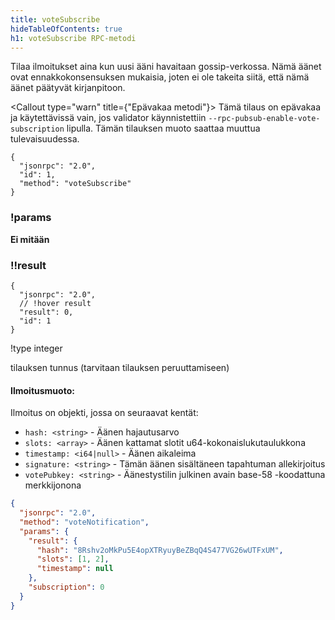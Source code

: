 ```yaml
---
title: voteSubscribe
hideTableOfContents: true
h1: voteSubscribe RPC-metodi
---
```


Tilaa ilmoitukset aina kun uusi ääni havaitaan gossip-verkossa. Nämä äänet ovat
ennakkokonsensuksen mukaisia, joten ei ole takeita siitä, että nämä äänet
päätyvät kirjanpitoon.

<Callout type="warn" title={"Epävakaa metodi"}>
  Tämä tilaus on epävakaa ja käytettävissä vain, jos validator käynnistettiin
  `--rpc-pubsub-enable-vote-subscription` lipulla. Tämän tilauksen muoto saattaa
  muuttua tulevaisuudessa.
</Callout>

<APIMethod>

```jsonc !!request
{
  "jsonrpc": "2.0",
  "id": 1,
  "method": "voteSubscribe"
}
```

### !params

**Ei mitään**

### !!result

```jsonc !response
{
  "jsonrpc": "2.0",
  // !hover result
  "result": 0,
  "id": 1
}
```

!type integer

tilauksen tunnus (tarvitaan tilauksen peruuttamiseen)

</APIMethod>

#### Ilmoitusmuoto:

Ilmoitus on objekti, jossa on seuraavat kentät:

- `hash: <string>` - Äänen hajautusarvo
- `slots: <array>` - Äänen kattamat slotit u64-kokonaislukutaulukkona
- `timestamp: <i64|null>` - Äänen aikaleima
- `signature: <string>` - Tämän äänen sisältäneen tapahtuman allekirjoitus
- `votePubkey: <string>` - Äänestystilin julkinen avain base-58 -koodattuna
  merkkijonona

```json
{
  "jsonrpc": "2.0",
  "method": "voteNotification",
  "params": {
    "result": {
      "hash": "8Rshv2oMkPu5E4opXTRyuyBeZBqQ4S477VG26wUTFxUM",
      "slots": [1, 2],
      "timestamp": null
    },
    "subscription": 0
  }
}
```
